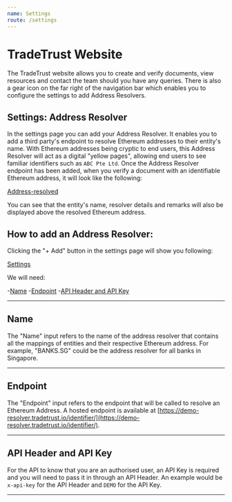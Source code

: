 ```yaml
---
name: Settings
route: /settings
---
```


# TradeTrust Website

The TradeTrust website allows you to create and verify documents, view resources and contact the team should
you have any queries. There is also a gear icon on the far right of the navigation bar which enables you to configure the 
settings to add Address Resolvers.

## Settings: Address Resolver

In the settings page you can add your Address Resolver. It enables you to add a third party's endpoint to resolve 
Ethereum addresses to their entity's name. With Ethereum addresses being cryptic to end users, this Address Resolver
will act as a digital "yellow pages", allowing end users to see familiar identifiers such as `ABC Pte Ltd`. Once the 
Address Resolver endpoint has been added, when you verify a document with an identifiable Ethereum address, it will 
look like the following:

[Address-resolved](./address-resolved.png)

You can see that the entity's name, resolver details and remarks will also be displayed above the resolved Ethereum 
address.

## How to add an Address Resolver:

Clicking the "+ Add" button in the settings page will show you following:

[Settings](./settings.png)

We will need:

-[Name](#name)
-[Endpoint](#endpoint)
-[API Header and API Key](#api-header-and-api-key)

---

## Name

The "Name" input refers to the name of the address resolver that contains all the mappings of entities and their respective 
Ethereum address. For example, "BANKS.SG" could be the address resolver for all banks in Singapore.

---

## Endpoint

The "Endpoint" input refers to the endpoint that will be called to resolve an Ethereum Address. 
A hosted endpoint is available at [https://demo-resolver.tradetrust.io/identifier/](https://demo-resolver.tradetrust.io/identifier/).

---

## API Header and API Key

For the API to know that you are an authorised user, an API Key is required and you will need to pass it in through an
API Header. An example would be `x-api-key` for the API Header and `DEMO` for the API Key.

---
